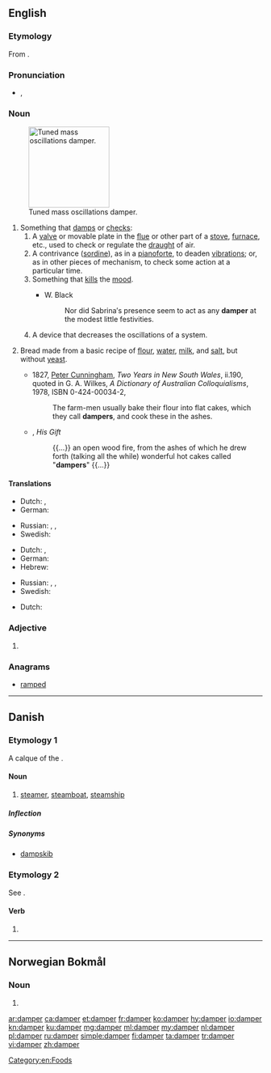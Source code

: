 ==English==
{{wikipedia|dab=Damper}}

===Etymology===
From {{suffix|damp|er|lang=en}}.

===Pronunciation===
* {{a|US}} {{enPR|dămp′ər}}, {{IPA|/ˈdæmpɚ/|lang=en}}

===Noun===
{{en-noun}}
[[File:Tuned mass damper.gif|thumb|160px|Tuned mass oscillations damper.]]
# Something that [[damp]]s or [[check]]s:
## A [[valve]] or movable plate in the [[flue]] or other part of a [[stove]], [[furnace]], etc., used to check or regulate the [[draught]] of air.
## A contrivance ([[sordine]]), as in a [[pianoforte]], to deaden [[vibration]]s; or, as in other pieces of mechanism, to check some action at a particular time.
## Something that [[kill]]s the [[mood]].
##* {{rfdate}} W. Black
##*: Nor did Sabrina′s presence seem to act as any '''damper''' at the modest little festivities.
## A device that decreases the oscillations of a system.
# {{label|en|chiefly|Australia}} Bread made from a basic recipe of [[flour]], [[water]], [[milk]], and [[salt]], but without [[yeast]].
#* 1827, [[w:Peter Cunningham|Peter Cunningham]], ''Two Years in New South Wales'', ii.190, quoted in G. A. Wilkes, ''A Dictionary of Australian Colloquialisms'', 1978, ISBN 0-424-00034-2,
#*: The farm-men usually bake their flour into flat cakes, which they call '''dampers''', and cook these in the ashes.
#* {{w|Rudyard Kipling}}, ''His Gift''
#*: {{...}} an open wood fire, from the ashes of which he drew forth (talking all the while) wonderful hot cakes called "'''dampers'''" {{...}}

====Translations====
{{trans-top|valve or movable plate used to regulate flow of air}}
* Dutch: {{t+|nl|dampkap|f}}, {{t+|nl|afzuigkap|f}}
* German: {{t|de|Luftklappe|f}}
{{trans-mid}}
* Russian: {{t|ru|регуля́тор тя́ги|m}}, {{t|ru|дымова́я засло́нка|f}}, {{t+|ru|вью́шка|f}}
* Swedish: {{t+|sv|spjäll|n}}
{{trans-bottom}}
{{trans-top|contrivance to deaden vibrations}}
* Dutch: , {{t+|nl|demper|m}}
* German: {{t+|de|Dämpfer|m}}
* Hebrew: {{t|he|מרסן|m|tr=merasén|sc=Hebr}}
{{trans-mid}}
* Russian: {{t+|ru|де́мпфер|f|tr=dɛ́mpfer}}, {{t+|ru|амортизатор|sc=Cyrl}}, {{t+|ru|гаситель|alt=гаситель колебаний|sc=Cyrl}}
* Swedish: {{t+|sv|dämpare}}
{{trans-bottom}}
{{trans-top|thing that kills the mood}}
* Dutch: {{t|nl|domper|m}}
{{trans-mid}}
{{trans-bottom}}

===Adjective===
{{head|en|adjective comparative form}}

# {{en-comparative of|damp}}

===Anagrams===
* [[ramped#English|ramped]]

[[Category:en:Foods]]

----

==Danish==

===Etymology 1===
A calque of the {{etyl|en|da}} {{m|en|steamer}}.

====Noun====
{{da-noun|en|e}}

# [[steamer]], [[steamboat]], [[steamship]]

=====Inflection=====
{{da-noun-infl|en|e|ne}}

=====Synonyms=====
* [[dampskib]]

===Etymology 2===
See {{l|da|dampe}}.

====Verb====
{{head|da|verb form}}

# {{present tense of|dampe|lang=da}}

----

==Norwegian Bokmål==

===Noun===
{{head|nb|noun form|g=m}}

# {{inflection of|damp||indefinite|p|lang=nb}}

[[ar:damper]]
[[ca:damper]]
[[et:damper]]
[[fr:damper]]
[[ko:damper]]
[[hy:damper]]
[[io:damper]]
[[kn:damper]]
[[ku:damper]]
[[mg:damper]]
[[ml:damper]]
[[my:damper]]
[[nl:damper]]
[[pl:damper]]
[[ru:damper]]
[[simple:damper]]
[[fi:damper]]
[[ta:damper]]
[[tr:damper]]
[[vi:damper]]
[[zh:damper]]
